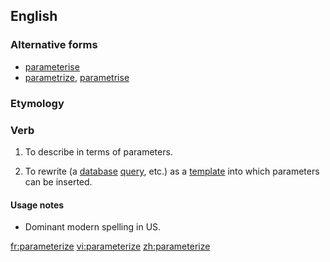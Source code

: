==English==

===Alternative forms===
*[[parameterise]] {{i|UK}}
*[[parametrize]], [[parametrise]] {{i|UK}}

===Etymology===
{{suffix|parameter|ize}}

===Verb===
{{en-verb|parameteriz|ing}}

# {{transitive}} To describe in terms of parameters.
# {{computing|transitive}} To rewrite (a [[database]] [[query]], etc.) as a [[template]] into which parameters can be inserted.

====Usage notes====
*Dominant modern spelling in US.

[[fr:parameterize]]
[[vi:parameterize]]
[[zh:parameterize]]